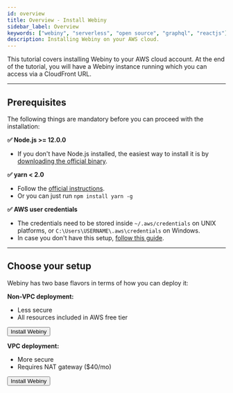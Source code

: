 ```yaml
---
id: overview
title: Overview - Install Webiny
sidebar_label: Overview
keywords: ["webiny", "serverless", "open source", "graphql", "reactjs"]
description: Installing Webiny on your AWS cloud.
---
```



This tutorial covers installing Webiny to your AWS cloud account. At the end of the tutorial, you will have a Webiny instance running which you can access via a CloudFront URL.

---

## Prerequisites

The following things are mandatory before you can proceed with the installation:

**✅ Node.js >= 12.0.0**

- If you don't have Node.js installed, the easiest way to install it is by [downloading the official binary](https://nodejs.org/en/).

**✅ yarn < 2.0**

- Follow the [official instructions](https://yarnpkg.com/en/docs/install).
- Or you can just run `npm install yarn -g`

**✅ AWS user credentials**

- The credentials need to be stored inside `~/.aws/credentials` on UNIX platforms, or `C:\Users\USERNAME\.aws\credentials` on Windows.
- In case you don't have this setup, [follow this guide](/docs/how-to-guides/deployment/configure-aws-credentials).

---

## Choose your setup

Webiny has two base flavors in terms of how you can deploy it:

<Theme>
<Grid
  gap={2}
  width={[ '100%', '50%', '25%']}>
  <Box>
    <p><strong>Non-VPC deployment:</strong></p>
    <ul>
        <li>Less secure</li>
        <li>All resources included in AWS free tier</li>
    </ul>
    <Link href='#!'><Button>Install Webiny</Button></Link>
  </Box>
  <Box>
      <p><strong>VPC deployment:</strong></p>
      <ul>
          <li>More secure</li>
          <li>Requires NAT gateway ($40/mo)</li>
      </ul>
      <Link href='#!'><Button>Install Webiny</Button></Link>
  </Box>
</Grid>
</Theme>